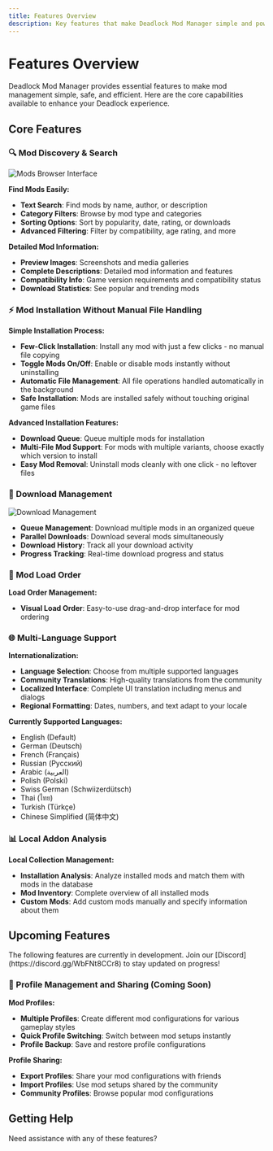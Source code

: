 ---
title: Features Overview
description: Key features that make Deadlock Mod Manager simple and powerful for mod management
---


# Features Overview

Deadlock Mod Manager provides essential features to make mod management simple, safe, and efficient. Here are the core capabilities available to enhance your Deadlock experience.

## Core Features

### 🔍 Mod Discovery & Search

![Mods Browser Interface](/assets/mods.png)

**Find Mods Easily:**

- **Text Search**: Find mods by name, author, or description
- **Category Filters**: Browse by mod type and categories
- **Sorting Options**: Sort by popularity, date, rating, or downloads
- **Advanced Filtering**: Filter by compatibility, age rating, and more

**Detailed Mod Information:**

- **Preview Images**: Screenshots and media galleries
- **Complete Descriptions**: Detailed mod information and features
- **Compatibility Info**: Game version requirements and compatibility status
- **Download Statistics**: See popular and trending mods

### ⚡ Mod Installation Without Manual File Handling

**Simple Installation Process:**

- **Few-Click Installation**: Install any mod with just a few clicks - no manual file copying
- **Toggle Mods On/Off**: Enable or disable mods instantly without uninstalling
- **Automatic File Management**: All file operations handled automatically in the background
- **Safe Installation**: Mods are installed safely without touching original game files

**Advanced Installation Features:**

- **Download Queue**: Queue multiple mods for installation
- **Multi-File Mod Support**: For mods with multiple variants, choose exactly which version to install
- **Easy Mod Removal**: Uninstall mods cleanly with one click - no leftover files

### 💾 Download Management

![Download Management](/assets/downloads.png)

- **Queue Management**: Download multiple mods in an organized queue
- **Parallel Downloads**: Download several mods simultaneously
- **Download History**: Track all your download activity
- **Progress Tracking**: Real-time download progress and status

### 🔄 Mod Load Order

**Load Order Management:**

- **Visual Load Order**: Easy-to-use drag-and-drop interface for mod ordering

### 🌐 Multi-Language Support

**Internationalization:**

- **Language Selection**: Choose from multiple supported languages
- **Community Translations**: High-quality translations from the community
- **Localized Interface**: Complete UI translation including menus and dialogs
- **Regional Formatting**: Dates, numbers, and text adapt to your locale

**Currently Supported Languages:**

- English (Default)
- German (Deutsch)
- French (Français)
- Russian (Русский)
- Arabic (العربية)
- Polish (Polski)
- Swiss German (Schwiizerdütsch)
- Thai (ไทย)
- Turkish (Türkçe)
- Chinese Simplified (简体中文)

### 📊 Local Addon Analysis

**Local Collection Management:**

- **Installation Analysis**: Analyze installed mods and match them with mods in the database
- **Mod Inventory**: Complete overview of all installed mods
- **Custom Mods**: Add custom mods manually and specify information about them

## Upcoming Features

<Callout type="info" title="Coming Soon">
  The following features are currently in development. Join our
  [Discord](https://discord.gg/WbFNt8CCr8) to stay updated on progress!
</Callout>

### 📁 Profile Management and Sharing (Coming Soon)

**Mod Profiles:**

- **Multiple Profiles**: Create different mod configurations for various gameplay styles
- **Quick Profile Switching**: Switch between mod setups instantly
- **Profile Backup**: Save and restore profile configurations

**Profile Sharing:**

- **Export Profiles**: Share your mod configurations with friends
- **Import Profiles**: Use mod setups shared by the community
- **Community Profiles**: Browse popular mod configurations

## Getting Help

Need assistance with any of these features?

<Cards>
  <Card
    title="User Guide"
    description="Detailed guides for each feature"
    href="/docs/using-mod-manager/getting-started"
  />
  <Card
    title="Join Discord"
    description="Get help from the community"
    href="https://discord.gg/WbFNt8CCr8"
  />
</Cards>
